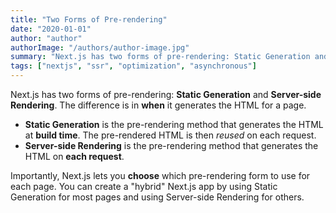 ```yaml
---
title: "Two Forms of Pre-rendering"
date: "2020-01-01"
author: "author"
authorImage: "/authors/author-image.jpg"
summary: "Next.js has two forms of pre-rendering: Static Generation and Server-side Rendering..."
tags: ["nextjs", "ssr", "optimization", "asynchronous"]
---
```


Next.js has two forms of pre-rendering: **Static Generation** and **Server-side Rendering**. The difference is in **when** it generates the HTML for a page.

- **Static Generation** is the pre-rendering method that generates the HTML at **build time**. The pre-rendered HTML is then _reused_ on each request.
- **Server-side Rendering** is the pre-rendering method that generates the HTML on **each request**.

Importantly, Next.js lets you **choose** which pre-rendering form to use for each page. You can create a "hybrid" Next.js app by using Static Generation for most pages and using Server-side Rendering for others.
